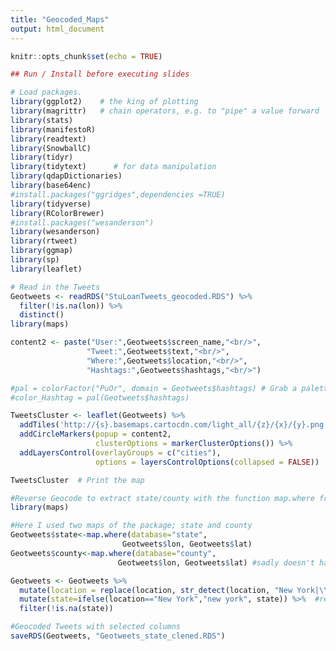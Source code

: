 ```yaml
---
title: "Geocoded_Maps"
output: html_document
---
```


```r
knitr::opts_chunk$set(echo = TRUE)
```

```r
## Run / Install before executing slides

# Load packages.
library(ggplot2)    # the king of plotting 
library(magrittr)   # chain operators, e.g. to "pipe" a value forward
library(stats)
library(manifestoR)
library(readtext)
library(SnowballC)
library(tidyr)
library(tidytext)      # for data manipulation 
library(qdapDictionaries)
library(base64enc)
#install.packages("ggridges",dependencies =TRUE)
library(tidyverse)
library(RColorBrewer)
#install.packages("wesanderson")
library(wesanderson)
library(rtweet)
library(ggmap)
library(sp)
library(leaflet)
```

```r
# Read in the Tweets
Geotweets <- readRDS("StuLoanTweets_geocoded.RDS") %>% 
  filter(!is.na(lon)) %>% 
  distinct()
library(maps)

```

```r
content2 <- paste("User:",Geotweets$screen_name,"<br/>",
                 "Tweet:",Geotweets$text,"<br/>",
                 "Where:",Geotweets$location,"<br/>",
                 "Hashtags:",Geotweets$hashtags,"<br/>")

#pal = colorFactor("PuOr", domain = Geotweets$hashtags) # Grab a palette
#color_Hashtag = pal(Geotweets$hashtags)

TweetsCluster <- leaflet(Geotweets) %>% 
  addTiles('http://{s}.basemaps.cartocdn.com/light_all/{z}/{x}/{y}.png') %>% 
  addCircleMarkers(popup = content2,
                   clusterOptions = markerClusterOptions()) %>% 
  addLayersControl(overlayGroups = c("cities"), 
                   options = layersControlOptions(collapsed = FALSE)) 

TweetsCluster  # Print the map
```
```r
#Reverse Geocode to extract state/county with the function map.where from the maps package
library(maps)

#Here I used two maps of the package; state and county
Geotweets$state<-map.where(database="state", 
                         Geotweets$lon, Geotweets$lat)
Geotweets$county<-map.where(database="county", 
                        Geotweets$lon, Geotweets$lat) #sadly doesn't have state info for New York

Geotweets <- Geotweets %>%
  mutate(location = replace(location, str_detect(location, "New York|\\sNY|NYC"), "New York")) %>% #use RegEx to replace all New york related locations with "New York"
  mutate(state=ifelse(location=="New York","new york", state)) %>%  #replace "na" in state with New York for New York twitter users
  filter(!is.na(state))
```

```r
#Geocoded Tweets with selected columns
saveRDS(Geotweets, "Geotweets_state_clened.RDS")
```